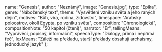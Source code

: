 
  name: "Genesis",
  author: "Neznámý",
  image: "Genesis.jpg",
  type: "Epika",
  genre: "Náboženský text",
  theme: "Vysvětlení vzniku světa a jeho raných dějin",
  motives: "Bůh, víra, rodina, židovství",
  timespace: "Arabský poloostrov, okolí Egypta, po vzniku světa",
  composition: "Chronologická",
  compositionNote: "50 kapitol (čtení)",
  narrator: "Er",
  tellingMeans: "Vyprávěcí, popisný, informační",
  speechType: "Dialogy, přímá i nepřímá řeč",
  lexMeans:
    "Záleží na překladu, starší překlady obsahují archaismy, jednoduchý jazyk"
};

<Title book={book} />

<Book book={book} />

## Obsah

### Vznik světa

**Postavy:** Bůh

Bůh běhěm 7 dní vytvořil Zemi (6 dní pracoval a poslední den odpočíval).
Vytvořil také rostliny, živočichy a člověka - Adama. Poté vytvořil
Adamovi společníka - Evu (z Adamova žebra), aby se mohli starat o Eden -
božskou zahradu.

### Adam a Eva

**Postavy:** Bůh, Adam, Eva

Adam a Eva žili v božské zahradě a směli jíst ze všech stromů, kromě
stromu poznání. Bůh jim řekl, že pokud z něj budou jíst, zemřou.
K Evě přišel had a řekl jí, že pokud se z něj nají, budou jako Bůh a
budou vědět dobro a zlo. Poté co oba snědli jablko se jim otevřeli oči
a zahalili se do fíkového listí. Za to je bůh vyhnal ze zahrady a udělal
je smrtelnými.

### Kain a Ábel

**Postavy:** Bůh, Kain, Ábel

Adam a Eva měli 2 syny, starší Kain - rolník a mladší Ábel - pastýř. Bůh
odmítne Kainovu oběť, ten se rozzuří a zabije svého bratra, bůh ho za to
prokleje a Kain odchází.

### Noe

**Postavy:** Bůh, Noe

Adam a Eva měli ještě jednoho syna - Šéta a z jeho rodu se po mnoho
generacích rodí Noe. Bůh je nespokojený s lidmi a rozhodne se je
vyhladit potopou. Všechny kromě Noa a jeho rodiny, tomu dá za úkol
vybudovat archu, do které vezme dvojici ze všech zvířat. Noe poslechne,
postaví archu, svět zaplaví potopa a Noe po 150 dnech přistane v pohoří
Ararat.

### Babylonská věž

**Postavy:** Bůh

Celá země mluvila jedním jazykem. Lidé putovali na východ a tam se
usadili a rozhodli se postavit věž až k nebi a budou jako Bůh. Bohovi
se nelíbilo, že věž není pro něj a sestoupil a zmátl lidem jazyky a ti se
rozutekli po celém světě.

### Abraham

**Postavy:** Bůh, Abram (Abraham), Saraj (Sára), Lot

K Abramovi (potomek z rodu Noema) promluví Bůh a slíbí mu že ho dovede
do země zaslíbené. Abram poslechne boha a vydá se do země zaslíbené.
Abramův synovec Lot se od něj odděluje a odchází na pastviny v blízkosti
Sodomy. Při bitvě se sodomským králem je zajat, ale dozví se o tom Abrah a
přijde ho vysvobodit. Bůh mu slíbí potomka, ze kterého vzejde velký národ,
ale Saraj je už dlouho neplodná, tak Abram počne syna, Izmaela s její
otrokyní Hagar. Bůh mu však sděluje že počne potomka i se Saraj a přejmenuje
je na Abrahama a Sáru.

#### Sodoma a Gomora

Bůh oznámí Abrahamovi, že se chystá zničit Sodomu a Gomoru. Abraham ho, ale
prosí aby je ušetřil. Bůh nakonec města zničí ohněm z nebe, ale uštří
spravedlivého Lota a jeho 2 dcery.

### Izák

**Postavy:** Bůh, Abraham, Izák, Izmael, Sára, Hagar

Sáře se konečně narodí Syn - Izák, avšak to vede ke sporům mezi Hagar a Sárou,
ale bůh Abrahámovi řekne, aby poslal Izmaela do země zaslíbené a že se o něj
postará. Pro svůj velký slib si, ale vybírá Izáka. Sára umírá a Abraham posílá
svého sluhu do svého rodiště, aby přivedl Izákovi ženu. Sluha mu přivede Rebeku,
se kterou má Izák dvojčata - Ezaua a Jákoba.

### Jákob (Izrael)

**Postavy:** Bůh, Ezau, Jákob, Izák, Rebeka, Lában

Izák se požehnat svému staršímu synovi Ezauovi, ale je už slepí a Jákob a
Rebeka ho oklamou a Izák požehná Jákobovi. Ezaua to rozzuří a chce svého
bratra zabít a Izák posílá Jákoba do rodiště své matky.

Tam Jákob nachází Rebeččina bratra Lábana a prosí ho o ruku Ráchel, ovšem Lában
ho oklame a provdá ho za její starší sestru - Leu. Jákob získává i Ráchel, ale musí
za obě Lábanovi sloužit 14 let. Po 20 letech odchází a poté se usmíří s Ezauem.

### Josef

**Postavy:** Bůh

Jákob má celkem 12 synů a dceru. Z nich má nejradší Josefa a proto ho ostatní
synové nenávidí. Josef jim jednoho dne sdělil sen, že jim bude vládnout.
Proto jednoho dne se rozhodli prodat Josefa do otroctví a jeho otci říct,
že ho sežrala zvěř.

Jákob se dostává do Egypta jako otrok, ale díky požehnání od Boha si získá
náklonost faraona a za nedlouho spravuje celý Egypt pro faraona.

Bůh Jákoba varuje, že má přijít velký hlav a proto Jákob nechá udělat velké
zásoby obilí. Velký hlad přijde a jedině v Egyptě mají lidé jídlo. Do
Egypta přichází Josefovi bratři prosit o obilí, ale nepoznají ho.
Nakonec se shledají, Josef jim odpouští a posílá je pro jejich otce a
své rodiny. Jákob požehná svým synům, umírá a je pochován v kenaanské zemi v
hrobce Abrahama a Izáka.

Josef také umírá, ale národ Izrael se nevrací do země zaslíbené, ale zůstávají
v Egyptě a čekají na pokyn od Boha.

## Křesťanská literatura a židovská literatura

Kniha genesis je úplně první knihou starého zákona, ze kterého vychází židovská a křesťanská
víra. Genesis se řadí do Tóry (Pentateuchu). Podle křesťanské a židovské tradice byla Tóra
sepsána Mojžíšem, avšak skutečného autora/autory neznáme. Uvádí se, že původní texty byli
zaznamenávány na hliněné destičky, ke kterým se dostal Mojžíš. Ten z nich udělal soubor, opatřil
vysvětlivkami, převedl jednotky, místní názvy a Boží jména do podoby obecně známé a doplnil tento
soupis vyprávěním o Josefovi.

Bible je soubor textů, které křesťané (a částečně i židé) považují za texty inspirované Bohem.
Bible se dělí na 2 části - Starý a Nový zákon. Slovo "zákon" v názvu můžeme chápat jako "smlouva",
pro křesťany a židy totiž Bible symbolizuje smlouvu mezi nimi a Bohem.

### Starý zákon

Starý zákon (nebo také židovsky Tanach) je starší a delší část Bible, která je společná pro
židy a křesťany. Avšak přesný rozsah se různí, židé a protestanti uznávají 39 knih a katolíci
uznávají knih 46 (deuterokanonické knihy). Starý zákon vznikal v průběhu zhruba 1000 let, před 
1000 př. n. l. 

**Struktura Starého zákona:**

- **Tóra**
  - **Genesis**
  - Exodus
  - Leviticus
  - Numeri
  - Deuteronomium
- Proroci
- Spisy
- Deuterokanonické knihy (pouze katolíci)

### Nový zákon

Nový zákon je soubor 27 knih, které tvoří druhou část křesťanské Bible. Jejich obsahem je působení 
a kázání Ježíše z Nazareta a počátky křesťanství jakožto víry v Ježíše Krista. Jednotlivé spisy 
Nového zákona vznikly mezi léty 50 a maximálně 120 našeho letopočtu. Podle Johna A. T. Robinsona, 
Dana Wallace, a Williama F. Albrighta byly všechny knihy Nového zákona dokončeny dokonce před rokem 
70 našeho letopočtu. Spisy Nového zákona byly napsány řecky a shromážděny jako závazný soubor 
(kánon) ve 2. až 4. století. V té době už byly přeloženy do několika jazyků a rozšířeny po celém 
území tehdejší Římské říše. <i className="text-gray"> (Wikipedie)</i>

**Struktura Nového zákona:**

- Čtyři evangelia
  - podle Matouše
  - podle Marka
  - podle Lukáše
  - podle Jana
- Skutky apoštolů
- Soubor 21 dopisů (epištol) a kratších textů
- Zjevení Janovo (Apokalypsa)